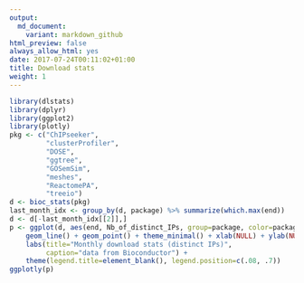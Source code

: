 ```yaml
---
output:
  md_document:
    variant: markdown_github
html_preview: false
always_allow_html: yes
date: 2017-07-24T00:11:02+01:00
title: Download stats
weight: 1
---
```



```r
library(dlstats)
library(dplyr)
library(ggplot2)
library(plotly)
pkg <- c("ChIPseeker",
         "clusterProfiler",
         "DOSE",
         "ggtree",
         "GOSemSim",
         "meshes",
         "ReactomePA",
         "treeio")
d <- bioc_stats(pkg)
last_month_idx <- group_by(d, package) %>% summarize(which.max(end))
d <- d[-last_month_idx[[2]],]
p <- ggplot(d, aes(end, Nb_of_distinct_IPs, group=package, color=package)) +
    geom_line() + geom_point() + theme_minimal() + xlab(NULL) + ylab(NULL) +
    labs(title="Monthly download stats (distinct IPs)",
         caption="data from Bioconductor") +
    theme(legend.title=element_blank(), legend.position=c(.08, .7))
ggplotly(p)
```

